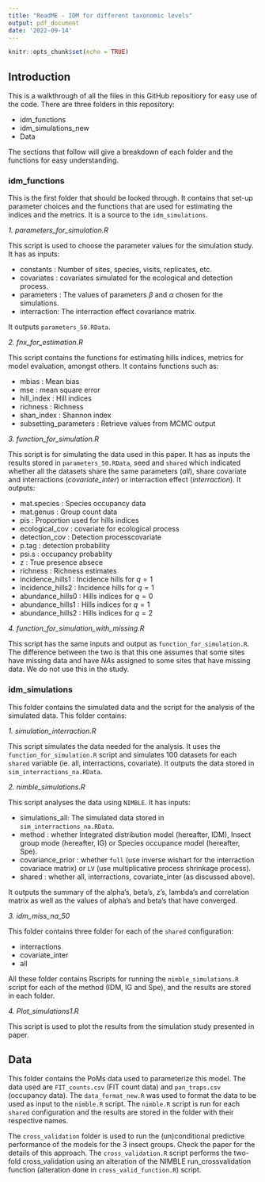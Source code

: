 ```yaml
---
title: "ReadME - IDM for different taxonomic levels"
output: pdf_document
date: '2022-09-14'
---
```


```r
knitr::opts_chunk$set(echo = TRUE)
```

## Introduction

This is a walkthrough of all the files in this GitHub repositiory for easy use 
of the code. There are three folders in this repository:

  - idm_functions
  - idm_simulations_new
  - Data

The sections that follow will give a breakdown of each folder and the functions 
for easy understanding. 

### idm_functions

This is the first folder that should be looked through. It contains that set-up
parameter choices and the functions that are used for estimating the indices and
the metrics. It is a source to the `idm_simulations`.

*1. parameters_for_simulation.R*

This script is used to choose the parameter values for the simulation study. It
has as inputs:

  - constants : Number of sites, species, visits, replicates, etc.
  - covariates : covariates simulated for the ecological and detection process.
  - parameters : The values of parameters $\beta$ and $\alpha$ chosen 
  for the simulations.
  - interraction: The interraction effect covariance matrix.

It outputs `parameters_50.RData`.

*2. fnx_for_estimation.R*

This script contains the functions for estimating hills indices, metrics for model
evaluation, amongst others. It contains functions such as:

  - mbias : Mean bias
  - mse : mean square error
  - hill_index : Hill indices
  - richness : Richness
  - shan_index : Shannon index
  - subsetting_parameters : Retrieve values from MCMC output

*3. function_for_simulation.R*

This script is for simulating the data used in this paper. It has as inputs the 
results stored in `parameters_50.RData`, seed and `shared` which indicated whether
all the datasets share the same parameters (*all*), share covariate and 
interractions (*covariate_inter*) or interraction effect (*interraction*). It outputs:

  - mat.species : Species occupancy data
  - mat.genus : Group count data
  - pis : Proportion used for hills indices
  - ecological_cov : covariate for ecological process
  - detection_cov : Detection processcovariate
  - p.tag : detection probability
  - psi.s : occupancy probablity
  - z : True presence absece
  - richness : Richness estimates
  - incidence_hills1 : Incidence hills for $q = 1$
  - incidence_hills2 : Incidence hills for $q = 1$
  - abundance_hills0 : Hills indices  for $q = 0$
  - abundance_hills1 : Hills indices  for $q = 1$
  - abundance_hills2 : Hills indices  for $q = 2$
  
  *4. function_for_simulation_with_missing.R*

This script has the same inputs and output as `function_for_simulation.R`. The difference
between the two is that this one assumes that some sites have missing data and have 
*NA*s assigned to some sites that have missing data. We do not use this in the study.

### idm_simulations

This folder contains the simulated data and the script for the analysis of the 
simulated data. This folder contains:

*1. simulation_interraction.R*

This script simulates the data needed for the analysis. It uses the `function_for_simulation.R`
script and simulates $100$ datasets for each `shared` variable (ie. all, interractions, covariate).
It outputs the data stored in `sim_interractions_na.RData`.

*2. nimble_simulations.R*

This script analyses the data using `NIMBLE`. It has inputs:

  - simulations_all: The simulated data stored in `sim_interractions_na.RData`.
  - method : whether Integrated distribution model (hereafter, IDM), 
 Insect group mode (hereafter, IG) or Species occupance model (hereafter, Spe).
  - covariance_prior : whether `full` (use inverse wishart for the interraction 
  covariace matrix) or `LV` (use multiplicative process shrinkage process).
  - shared : whether all, interractions, covariate_inter (as discussed above).

It outputs  the summary of the alpha's, beta's, z's, lambda's and correlation matrix
as well as the values of alpha's and beta's that have converged.

*3. idm_miss_na_50*

This folder contains three folder for each of the `shared` configuration: 

  - interractions
  - covariate_inter
  - all

All these folder contains Rscripts for running the `nimble_simulations.R` script 
for each of the method (IDM, IG and Spe), and the results are stored in each folder.

*4. Plot_simulations1.R*

This script is used to plot the results from the simulation study presented in 
paper.


## Data

This folder contains the PoMs data used to parameterize this model. The data used
are `FIT_counts.csv` (FIT count data) and `pan_traps.csv` (occupancy data). 
The `data_format_new.R` was used to format the data to be used as input to the 
`nimble.R` script. The `nimble.R` script is run for each `shared` configuration
and the results are stored in the folder with their respective names. 

The `cross_validation` folder is used to run the (un)conditional predictive 
performance of the models for the 3 insect groups. Check the paper for the details
of this approach. The `cross_validation.R` script performs the two-fold cross_validation
using an alteration of the NIMBLE run_crossvalidation function (alteration done
in `cross_valid_function.R`) script.


